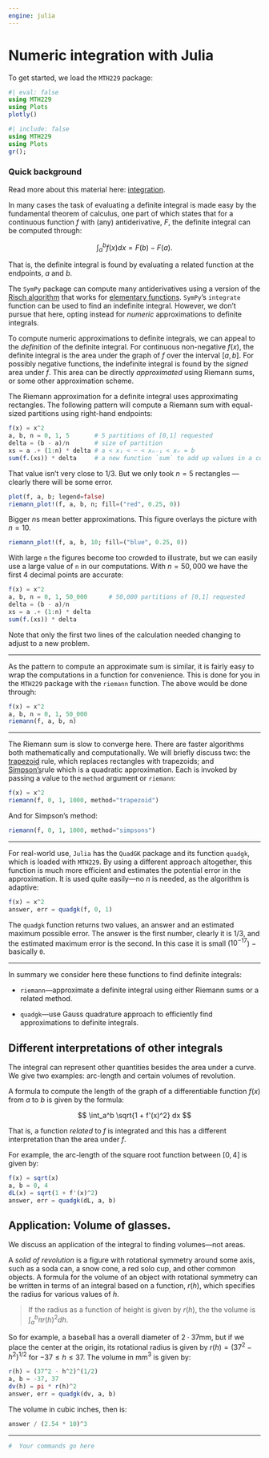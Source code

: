 ```yaml
---
engine: julia
---
```

# Numeric  integration  with Julia

To get started, we load the `MTH229` package:


```julia
#| eval: false
using MTH229
using Plots
plotly()
```

```julia
#| include: false
using MTH229
using Plots
gr();
```


### Quick background

Read more about this material here: [integration](http://mth229.github.io/integration.html).

In many cases the task of evaluating a definite integral is made easy
by the fundamental theorem of calculus, one part of which states that for
a continuous function $f$ with (any) antiderivative, $F$,  the definite integral can be computed through:

$$
\int_a^b f(x) dx = F(b) - F(a).
$$

That is, the definite integral is found by evaluating a related
function at the endpoints, $a$ and $b$.

The `SymPy` package can compute many antiderivatives using a version
of the [Risch algorithm](http://en.wikipedia.org/wiki/Risch\_algorithm) that works for [elementary functions](http://en.wikipedia.org/wiki/Elementary\_function). `SymPy`'s `integrate` function can be used to find an indefinite integral. However, we don't pursue that here, opting instead for *numeric* approximations to definite integrals.

To compute numeric approximations to definite integrals, we can appeal
to the *definition* of the definite integral. For continuous
non-negative $f(x)$, the definite integral is the area under the graph
of $f$ over the interval $[a,b]$. For possibly negative functions, the
indefinite integral is found by the *signed* area under $f$.  This
area can be directly *approximated* using Riemann sums, or some other
approximation scheme.


The Riemann approximation for a definite integral uses approximating
rectangles. The following pattern will compute a Riemann sum with
equal-sized partitions using right-hand endpoints:

```julia
f(x) = x^2
a, b, n = 0, 1, 5		# 5 partitions of [0,1] requested
delta = (b - a)/n		# size of partition
xs = a .+ (1:n) * delta # a < x₁ < ⋯ < xₙ₋₁ < xₙ = b
sum(f.(xs)) * delta		# a new function `sum` to add up values in a container
```

That value isn't very close to $1/3$. But we only took $n=5$
rectangles --- clearly there will be some error.

```julia
plot(f, a, b; legend=false)
riemann_plot!(f, a, b, n; fill=("red", 0.25, 0))
```

Bigger $n$s mean better approximations. This figure overlays the
picture with $n=10$.

```julia
riemann_plot!(f, a, b, 10; fill=("blue", 0.25, 0))
```


With large `n` the figures become too crowded to illustrate, but we can easily use a large value of `n` in our computations. With $n=50,000$ we have the first $4$ decimal points are accurate:

```julia
f(x) = x^2
a, b, n = 0, 1, 50_000		# 50,000 partitions of [0,1] requested
delta = (b - a)/n
xs = a .+ (1:n) * delta
sum(f.(xs)) * delta
```

Note that only the first two lines of the calculation needed changing
to adjust to a new problem.


----

As the pattern to compute an approximate sum is similar, it is fairly
easy to wrap the computations in a function for convenience. This is done for you in the `MTH229` package with the `riemann` function. The above would be done through:

```julia
f(x) = x^2
a, b, n = 0, 1, 50_000
riemann(f, a, b, n)
```
----

The Riemann sum is slow to converge here. There are faster
algorithms both mathematically and computationally. We will briefly discuss
two: the [trapezoid](https://en.wikipedia.org/wiki/Trapezoidal_rule) rule, which replaces rectangles with
trapezoids; and [Simpson's](https://en.wikipedia.org/wiki/Simpson%27s_rule)rule which is a quadratic approximation. Each is invoked by passing a value to the `method` argument or `riemann`:

```julia
f(x) = x^2
riemann(f, 0, 1, 1000, method="trapezoid")
```


And for Simpson's method:

```julia
riemann(f, 0, 1, 1000, method="simpsons")
```

----

For real-world use, `Julia` has the `QuadGK` package and its function
`quadgk`, which is loaded with `MTH229`. By using a different approach altogether, this function is
much more efficient and estimates the potential error in the
approximation.  It is used quite easily---no $n$ is needed, as the
algorithm is adaptive:

```julia
f(x) = x^2
answer, err = quadgk(f, 0, 1)
```

The `quadgk` function returns two values, an answer and an estimated maximum
possible error.  The answer is the first number, clearly it is $1/3$, and
the estimated maximum error is the second. In this case it is small
($10^{-17}$) $-$ basically ``0``.

----

In summary we consider here these functions to find definite
integrals:

* `riemann`---approximate a definite integral using either Riemann sums or a related method.

* `quadgk`---use Gauss quadrature approach to efficiently find approximations to definite integrals.



## Different interpretations of other integrals

The integral can represent other quantities besides the area under a curve. We give two examples: arc-length and certain volumes of revolution.

A formula to compute the length of the graph of a differentiable
function $f(x)$ from $a$ to $b$ is given by the formula:

$$
\int_a^b \sqrt{1 + f'(x)^2} dx
$$


That is, a function *related* to $f$ is integrated and this has a different interpretation than the area under $f$.

For example, the arc-length of the square root function between $[0, 4]$ is given by:

```julia
f(x) = sqrt(x)
a, b = 0, 4
dL(x) = sqrt(1 + f'(x)^2)
answer, err = quadgk(dL, a, b)
```


## Application: Volume of glasses.

We discuss an application of the integral to finding volumes---not areas.

A *solid of revolution* is a figure with rotational symmetry around
some axis, such as a soda can, a snow cone, a red solo cup, and other
common objects. A formula for the volume of an object with rotational
symmetry can be written in terms of an integral based on a function,
$r(h)$, which specifies the radius for various values of $h$.

> If the radius as a function of height is given by $r(h)$, the
> the volume is $\int_a^b \pi r(h)^2 dh$.


So for example, a baseball has a overall diameter of $2\cdot 37$mm,
but if we place the center at the origin, its rotational radius is
given by $r(h) = (37^2 - h^2)^{1/2}$ for $-37 \leq h \leq 37$. The
volume in mm$^3$ is given by:

```julia
r(h) = (37^2 - h^2)^(1/2)
a, b = -37, 37
dv(h) = pi * r(h)^2
answer, err = quadgk(dv, a, b)
```

The volume in cubic inches, then is:

```julia
answer / (2.54 * 10)^3
```

----

```julia
#  Your commands go here

```
